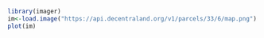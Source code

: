 ```r
library(imager)
im<-load.image("https://api.decentraland.org/v1/parcels/33/6/map.png")
plot(im)
```
